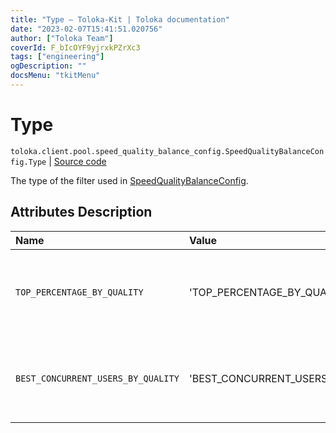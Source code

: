 ```yaml
---
title: "Type — Toloka-Kit | Toloka documentation"
date: "2023-02-07T15:41:51.020756"
author: ["Toloka Team"]
coverId: F_bIcOYF9yjrxkPZrXc3
tags: ["engineering"]
ogDescription: ""
docsMenu: "tkitMenu"
---
```


# Type
`toloka.client.pool.speed_quality_balance_config.SpeedQualityBalanceConfig.Type` | [Source code](https://github.com/Toloka/toloka-kit/blob/v1.1.3/src/client/pool/speed_quality_balance_config.py#L19)

The type of the filter used in [SpeedQualityBalanceConfig](/docs-new/toloka-kit/reference/toloka.client.pool.speed_quality_balance_config.SpeedQualityBalanceConfig).

## Attributes Description

| Name | Value | Description |
| :------| :-----------| :----------|
`TOP_PERCENTAGE_BY_QUALITY`|'TOP_PERCENTAGE_BY_QUALITY'|<p>A percentage of the best Tolokers is configured.</p>
`BEST_CONCURRENT_USERS_BY_QUALITY`|'BEST_CONCURRENT_USERS_BY_QUALITY'|<p>A maximum number of the best Tolokers is configured.</p>
